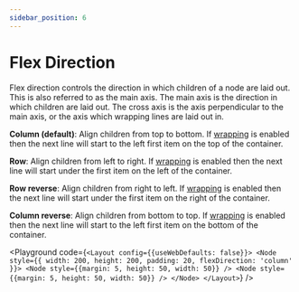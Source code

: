 ```yaml
---
sidebar_position: 6
---
```



# Flex Direction

Flex direction controls the direction in which children of a node are laid out.
This is also referred to as the main axis. The main axis is the direction in
which children are laid out. The cross axis is the axis perpendicular to the
main axis, or the axis which wrapping lines are laid out in.

**Column (default)**: Align children from top to bottom. If [wrapping](/docs/examples/flex-wrap) is enabled then
the next line will start to the left first item on the top of the container.

**Row**: Align children from left to right. If [wrapping](/docs/examples/flex-wrap) is enabled then
the next line will start under the first item on the left of the container.

**Row reverse**: Align children from right to left. If [wrapping](/docs/examples/flex-wrap) is enabled then
the next line will start under the first item on the right of the container.

**Column reverse**: Align children from bottom to top. If [wrapping](/docs/examples/flex-wrap) is enabled then
the next line will start to the left first item on the bottom of the container.

<Playground code={`<Layout config={{useWebDefaults: false}}>
  <Node
    style={{
      width: 200,
      height: 200,
      padding: 20,
      flexDirection: 'column'
    }}>
    <Node style={{margin: 5, height: 50, width: 50}} />
    <Node style={{margin: 5, height: 50, width: 50}} />
  </Node>
</Layout>`} />
